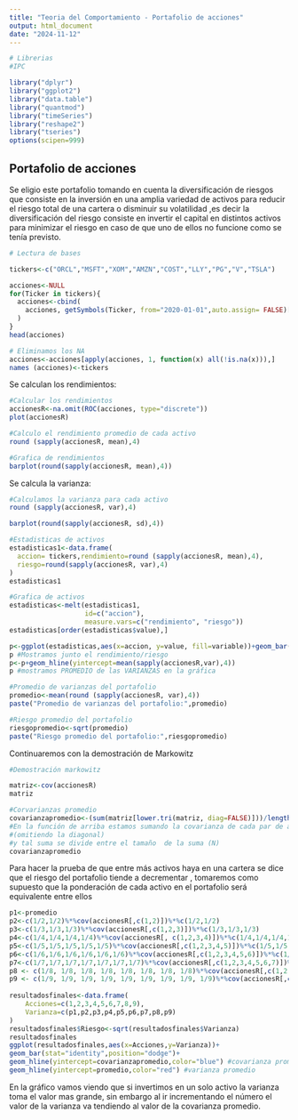 ```yaml
---
title: "Teoria del Comportamiento - Portafolio de acciones"
output: html_document
date: "2024-11-12"
---
```



```r
# Librerias
#IPC

library("dplyr")
library("ggplot2")
library("data.table")
library("quantmod") 
library("timeSeries")
library("reshape2")
library("tseries")
options(scipen=999)

```

## Portafolio de acciones 

Se eligio este portafolio tomando en cuenta la diversificación de riesgos que consiste en la inversión en una amplia variedad de activos para reducir el riesgo total de una cartera o disminuir su volatilidad ,es decir la diversificación del riesgo consiste en invertir el capital en distintos activos para minimizar el riesgo en caso de que uno de ellos no funcione como se tenía previsto.

```r
# Lectura de bases

tickers<-c("ORCL","MSFT","XOM","AMZN","COST","LLY","PG","V","TSLA")

acciones<-NULL
for(Ticker in tickers){
  acciones<-cbind(
    acciones, getSymbols(Ticker, from="2020-01-01",auto.assign= FALSE)[,4] #Armamos nuestra base (acciones) con cada columna de cierre de cada activo
  )
}  
head(acciones)

# Eliminamos los NA
acciones<-acciones[apply(acciones, 1, function(x) all(!is.na(x))),]
names (acciones)<-tickers
```
Se calculan los rendimientos: 

```r
#Calcular los rendimientos 
accionesR<-na.omit(ROC(acciones, type="discrete"))
plot(accionesR) 

#Calculo el rendimiento promedio de cada activo 
round (sapply(accionesR, mean),4)

#Grafica de rendimientos
barplot(round(sapply(accionesR, mean),4))


```
Se calcula la varianza:

```r
#Calculamos la varianza para cada activo 
round (sapply(accionesR, var),4)

barplot(round(sapply(accionesR, sd),4))
```


```r
#Estadisticas de activos 
estadisticas1<-data.frame(
  accion= tickers,rendimiento=round (sapply(accionesR, mean),4),
  riesgo=round(sapply(accionesR, var),4)
)
estadisticas1

#Grafica de activos
estadisticas<-melt(estadisticas1,
                   id=c("accion"), 
                   measure.vars=c("rendimiento", "riesgo"))
estadisticas[order(estadisticas$value),]

p<-ggplot(estadisticas,aes(x=accion, y=value, fill=variable))+geom_bar(stat="identity",position="dodge")
p #Mostramos junto el rendimiento/riesgo
p<-p+geom_hline(yintercept=mean(sapply(accionesR,var),4))
p #mostramos PROMEDIO de las VARIANZAS en la gráfica

```

```r
#Promedio de varianzas del portafolio
promedio<-mean(round (sapply(accionesR, var),4))
paste("Promedio de varianzas del portafolio:",promedio)

#Riesgo promedio del portafolio
riesgopromedio<-sqrt(promedio)
paste("Riesgo promedio del portafolio:",riesgopromedio)

```

Continuaremos con la demostración de Markowitz
```r
#Demostración markowitz

matriz<-cov(accionesR)
matriz

#Corvarianzas promedio
covarianzapromedio<-(sum(matriz[lower.tri(matriz, diag=FALSE)]))/length(matriz[lower.tri(matriz,diag = FALSE)])
#En la función de arriba estamos sumando la covarianza de cada par de activos
#(omitiendo la diagonal)
#y tal suma se divide entre el tamaño  de la suma (N)
covarianzapromedio

```

Para hacer la prueba de que entre más activos haya en una cartera se dice que el  riesgo del portafolio tiende a decrementar , tomaremos  como supuesto que la ponderación de cada activo en el portafolio será equivalente entre ellos
```r
p1<-promedio
p2<-c(1/2,1/2)%*%cov(accionesR[,c(1,2)])%*%c(1/2,1/2)
p3<-c(1/3,1/3,1/3)%*%cov(accionesR[,c(1,2,3)])%*%c(1/3,1/3,1/3)
p4<-c(1/4,1/4,1/4,1/4)%*%cov(accionesR[, c(1,2,3,4)])%*%c(1/4,1/4,1/4,1/4)
p5<-c(1/5,1/5,1/5,1/5,1/5)%*%cov(accionesR[,c(1,2,3,4,5)])%*%c(1/5,1/5,1/5,1/5,1/5)
p6<-c(1/6,1/6,1/6,1/6,1/6,1/6)%*%cov(accionesR[,c(1,2,3,4,5,6)])%*%c(1/6,1/6,1/6,1/6,1/6,1/6) 
p7<-c(1/7,1/7,1/7,1/7,1/7,1/7,1/7)%*%cov(accionesR[,c(1,2,3,4,5,6,7)])%*%c(1/7,1/7, 1/7,1/7,1/7,1/7,1/7)
p8 <- c(1/8, 1/8, 1/8, 1/8, 1/8, 1/8, 1/8, 1/8)%*%cov(accionesR[,c(1,2,3,4,5,6,7,8)])%*%c(1/8, 1/8, 1/8, 1/8, 1/8, 1/8, 1/8, 1/8)
p9 <- c(1/9, 1/9, 1/9, 1/9, 1/9, 1/9, 1/9, 1/9, 1/9)%*%cov(accionesR[,c(1,2,3,4,5,6,7,8,9)])%*%c(1/9, 1/9, 1/9, 1/9, 1/9, 1/9, 1/9, 1/9, 1/9)
  
resultadosfinales<-data.frame(
    Acciones=c(1,2,3,4,5,6,7,8,9),
    Varianza=c(p1,p2,p3,p4,p5,p6,p7,p8,p9)
)
resultadosfinales$Riesgo<-sqrt(resultadosfinales$Varianza)
resultadosfinales
ggplot(resultadosfinales,aes(x=Acciones,y=Varianza))+
geom_bar(stat="identity",position="dodge")+
geom_hline(yintercept=covarianzapromedio,color="blue") #covarianza promedio
geom_hline(yintercept=promedio,color="red") #varianza promedio

```
En la gráfico vamos viendo que si invertimos en un solo activo la varianza toma el valor  mas grande, sin embargo al ir incrementando el número el valor de la varianza va tendiendo al valor de la covarianza promedio.

```r


```




